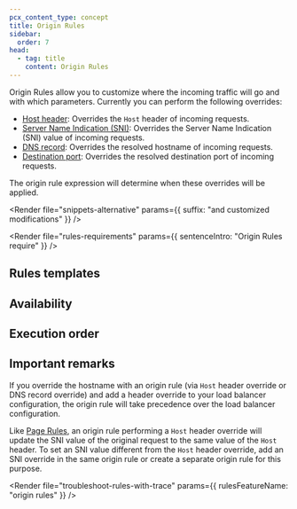 ```yaml
---
pcx_content_type: concept
title: Origin Rules
sidebar:
  order: 7
head:
  - tag: title
    content: Origin Rules
---
```



Origin Rules allow you to customize where the incoming traffic will go and with which parameters. Currently you can perform the following overrides:

- [Host header](/rules/origin-rules/features/#host-header): Overrides the `Host` header of incoming requests.
- [Server Name Indication (SNI)](/rules/origin-rules/features/#server-name-indication-sni): Overrides the Server Name Indication (SNI) value of incoming requests.
- [DNS record](/rules/origin-rules/features/#dns-record): Overrides the resolved hostname of incoming requests.
- [Destination port](/rules/origin-rules/features/#destination-port): Overrides the resolved destination port of incoming requests.

The origin rule expression will determine when these overrides will be applied.

<Render
	file="snippets-alternative"
	params={{ suffix: "and customized modifications" }}
/>
<br />

<Render
	file="rules-requirements"
	params={{ sentenceIntro: "Origin Rules require" }}
/>

## Rules templates

<Render file="rules-templates" />

## Availability

<Render file="rules-new-limits" />

<FeatureTable id="rules.origin_rules" />

## Execution order

<Render file="product-execution-order" />

## Important remarks

If you override the hostname with an origin rule (via `Host` header override or DNS record override) and add a header override to your load balancer configuration, the origin rule will take precedence over the load balancer configuration.

Like [Page Rules](/rules/page-rules/), an origin rule performing a `Host` header override will update the SNI value of the original request to the same value of the `Host` header. To set an SNI value different from the `Host` header override, add an SNI override in the same origin rule or create a separate origin rule for this purpose.

<Render
	file="troubleshoot-rules-with-trace"
	params={{ rulesFeatureName: "origin rules" }}
/>
